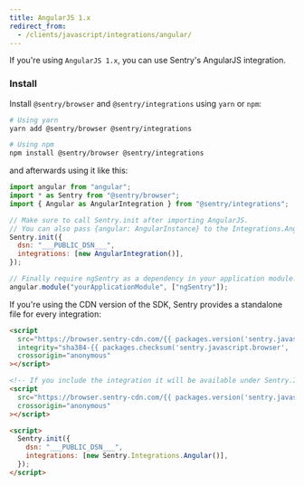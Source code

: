 ```yaml
---
title: AngularJS 1.x
redirect_from:
  - /clients/javascript/integrations/angular/
---
```


If you're using `AngularJS 1.x`, you can use Sentry's AngularJS integration.

### Install

Install `@sentry/browser` and `@sentry/integrations` using `yarn` or `npm`:

```bash
# Using yarn
yarn add @sentry/browser @sentry/integrations

# Using npm
npm install @sentry/browser @sentry/integrations
```

and afterwards using it like this:

```javascript
import angular from "angular";
import * as Sentry from "@sentry/browser";
import { Angular as AngularIntegration } from "@sentry/integrations";

// Make sure to call Sentry.init after importing AngularJS.
// You can also pass {angular: AngularInstance} to the Integrations.Angular() constructor.
Sentry.init({
  dsn: "___PUBLIC_DSN___",
  integrations: [new AngularIntegration()],
});

// Finally require ngSentry as a dependency in your application module.
angular.module("yourApplicationModule", ["ngSentry"]);
```

If you're using the CDN version of the SDK, Sentry provides a standalone file for every integration:

```html
<script
  src="https://browser.sentry-cdn.com/{{ packages.version('sentry.javascript.browser') }}/bundle.min.js"
  integrity="sha384-{{ packages.checksum('sentry.javascript.browser', 'bundle.min.js', 'sha384-base64') }}"
  crossorigin="anonymous"
></script>

<!-- If you include the integration it will be available under Sentry.Integrations.Angular -->
<script
  src="https://browser.sentry-cdn.com/{{ packages.version('sentry.javascript.browser') }}/angular.min.js"
  crossorigin="anonymous"
></script>

<script>
  Sentry.init({
    dsn: "___PUBLIC_DSN___",
    integrations: [new Sentry.Integrations.Angular()],
  });
</script>
```
